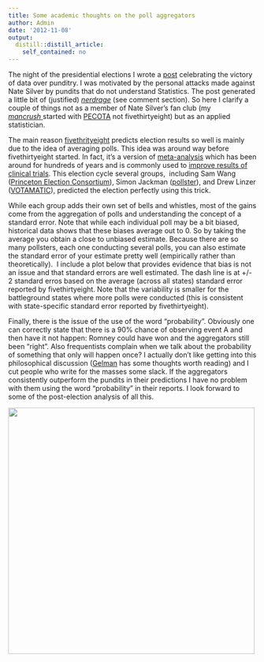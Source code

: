 ```yaml
---
title: Some academic thoughts on the poll aggregators
author: Admin
date: '2012-11-08'
output:
  distill::distill_article:
    self_contained: no
---
```


The night of the presidential elections I wrote a <a href="http://simplystatistics.org/post/35187901781/nate-silver-does-it-again-will-pundits-finally-accept" target="_blank">post</a> celebrating the victory of data over punditry. I was motivated by the personal attacks made against Nate Silver by pundits that do not understand Statistics. The post generated a little bit of (justified) _<a href="http://www.urbandictionary.com/define.php?term=nerdrage" target="_blank">nerdrage</a> _(see comment section). So here I clarify a couple of things not as a member of Nate Silver&#8217;s fan club (my <a href="http://www.urbandictionary.com/define.php?term=mancrush" target="_blank"><em>mancrush</em> </a>started with <a href="http://www.baseballprospectus.com/" target="_blank">PECOTA</a> not fivethirtyeight) but as an applied statistician.

The main reason <a href="http://fivethirtyeight.blogs.nytimes.com/" target="_blank">fivethrityeight</a> predicts election results so well is mainly due to the idea of averaging polls. This idea was around way before fivethirtyeight started. In fact, it&#8217;s a version of <a href="http://en.wikipedia.org/wiki/Meta-analysis" target="_blank">meta-analysis</a> which has been around for hundreds of years and is commonly used to <a href="http://www.ncbi.nlm.nih.gov/pubmed/3802833" target="_blank">improve results of clinical trials</a>. This election cycle several groups,  including Sam Wang (<a href="http://election.princeton.edu/" target="_blank">Princeton Election Consortium</a>), Simon Jackman (<a href="http://www.huffingtonpost.com/simon-jackman/pollster-predictions_b_2081013.html" target="_blank">pollster</a>), and Drew Linzer (<a href="http://votamatic.org/" target="_blank">VOTAMATIC</a>), predicted the election perfectly using this trick. 

<span></span>While each group adds their own set of bells and whistles, most of the gains come from the aggregation of polls and understanding the concept of a standard error. Note that <span>while each individual poll may be a bit biased, historical data shows that these biases average out to 0. So by taking the average you obtain a close to unbiased estimate. Because there are so many pollsters, each one conducting several polls, you can also estimate the standard error of your estimate pretty well (empirically rather than theoretically). </span><span> </span><span>I include a plot below that provides evidence that bias is not an issue and that standard errors are well estimated. The dash line is at +/- 2 standard erros based on the average (across all states) standard error reported by fivethirtyeight. Note that the variability is smaller for the battleground states where more polls were conducted (this is consistent with state-specific standard error reported by fivethirtyeight).</span>

<span>Finally, there is the issue of the use of the word &#8220;probability&#8221;. Obviously one can correctly state that there is a 90% chance of observing event A and then have it not happen: Romney could have won and the aggregators still been &#8220;right&#8221;. Also </span>frequentists complain when we talk about the probability of something that only will happen once? I actually don&#8217;t like getting into this philosophical discussion (<a href="http://andrewgelman.com/2012/10/is-it-meaningful-to-talk-about-a-probability-of-65-7-that-obama-will-win-the-election/" target="_blank">Gelman</a> has some thoughts worth reading) and I cut people who write for the masses some slack. If the aggregators consistently outperform the pundits in their predictions I have no problem with them using the word &#8220;probability&#8221; in their reports. I look forward to some of the post-election analysis of all this.

<a href="http://rafalab.jhsph.edu/simplystats/silver3.png" target="_blank"><img height="500" src="http://rafalab.jhsph.edu/simplystats/silver3.png" width="500" /></a>
